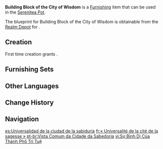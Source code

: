 {{Furnishing Infobox
|id             = 370729
|image          = Item Building Block of the City of Wisdom.png
|category       = Building
|subcategory    = Sumeru
|quality        = 3
|adeptal_energy = 60
|load           = 685
|reduced_load   = 443
|description    = A single-story building with limited space, able to be modified into a shop or inn. Newcomers to [[Sumeru]] might find its appearance familiar, as many buildings in the [[Sumeru City|City]] have some structural similarities to it. Legend has it that [[Kshahrewar]] researchers originally wanted to make this the "universal building." These buildings can stand by themselves but also be mass-produced. When taking cost and time into account, it has an outstanding cost-to-benefit ratio...
|mention        = Kshahrewar
|blueprint      = Realm Depot
|source1        = 
}}
'''Building Block of the City of Wisdom''' is a [[Furnishing]] item that can be used in the [[Serenitea Pot]].

The blueprint for Building Block of the City of Wisdom is obtainable from the [[Realm Depot]] for {{Item|Realm Currency|24|x=160}}.

==Creation==
First time creation grants {{Item|Trust|24|x=60}}.
{{Recipe
|type = Creation
|time = 14h
|Adhigama Wood = 8
|White Iron Chunk = 4
|sort = Adhigama Wood;White Iron Chunk
}}

==Furnishing Sets==
{{Craft Usage|type=Furnishing Set}}

==Other Languages==
{{Other Languages
|en      = Building Block of the City of Wisdom
|zhs     = 「智慧之城的泛常」
|zhs_rm  = "Zhìhuì zhī Chéng de Fàncháng"
|zht     = 「智慧之城的泛常」
|zht_rm  = "Zhìhuì zhī Chéng de Fàncháng"
|zh_tl   = 
|ja      = 「知恵の都の日常」
|ja_rm   = "Chie no Miyako no Nichijou"
|ja_tl   = 
|ko      = 「지혜의 성의 평범함」
|ko_rm   = "Jihye-ui Seong-ui Pyeongbeomham"
|ko_tl   = "Commonplaceness of the Castle of Wisdom"
|es      = Universalidad de la ciudad de la sabiduría
|es_tl   = Universality of the City of Wisdom
|fr      = «&nbsp;Universalité de la cité de la sagesse&nbsp;»
|fr_tl   = "Universality of the City of Wisdom"
|ru      = Кирпичик города мудрости
|ru_tl   = Building Block of the City of Wisdom
|th      = "เรื่องทั่วไปของเมืองแห่งปัญญา"
|th_rm   = 
|th_tl   = 
|vi      = Sự Bình Dị Của Thành Phố Trí Tuệ
|vi_tl   = 
|de      = „Routine in der Stadt der Weisheit“
|de_tl   = "Routine in the City of Wisdom"
|id      = Kerangka Kota Kebijaksanaan
|id_tl   = The Framework of the City of Wisdom
|pt      = Vista Comum da Cidade da Sabedoria
|pt_tl   = 
|tr      = Bilgelik Şehrinin Yapı Taşı
|tr_tl   = 
|it      = Mattone della Città della Saggezza
|it_tl   = Brick of the City of Wisdom
}}

==Change History==
{{Change History|3.2}}

==Navigation==
{{Furnishing Navbox|exterior}}

[[es:Universalidad de la ciudad de la sabiduría]]
[[fr:« Universalité de la cité de la sagesse »]]
[[pt-br:Vista Comum da Cidade da Sabedoria]]
[[vi:Sự Bình Dị Của Thành Phố Trí Tuệ]]